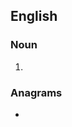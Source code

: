 ==English==

===Noun===
{{head|en|noun plural form}}

# {{plural of|conceit|lang=en}}

===Anagrams===
* {{l|en|C-section}}